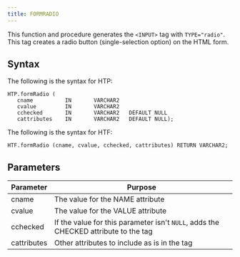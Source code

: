 ```yaml
---
title: FORMRADIO
---
```


This function and procedure generates the `<INPUT>` tag with `TYPE="radio"`. This tag creates a radio button (single-selection option) on the HTML form. 

## Syntax

The following is the syntax for HTP:

```
HTP.formRadio (
   cname          IN       VARCHAR2
   cvalue         IN       VARCHAR2
   cchecked       IN       VARCHAR2   DEFAULT NULL
   cattributes    IN       VARCHAR2   DEFAULT NULL);
```

The following is the syntax for HTF:

```
HTF.formRadio (cname, cvalue, cchecked, cattributes) RETURN VARCHAR2;
```

## Parameters

| Parameter | Purpose  |
| --------- | -------- |
| cname | The value for the NAME attribute |
| cvalue | The value for the VALUE attribute |
| cchecked | If the value for this parameter isn't `NULL`, adds the CHECKED attribute to the tag |
| cattributes | Other attributes to include as is in the tag |
